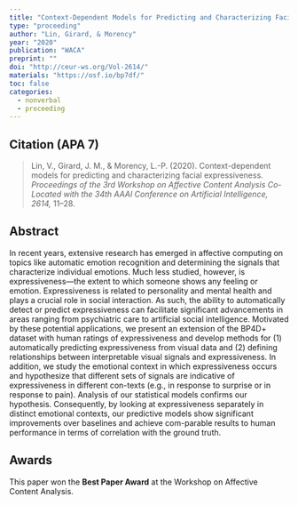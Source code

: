 ---
title: "Context-Dependent Models for Predicting and Characterizing Facial Expressiveness"
type: "proceeding"
author: "Lin, Girard, & Morency"
year: "2020"
publication: "WACA"
preprint: ""
doi: "http://ceur-ws.org/Vol-2614/"
materials: "https://osf.io/bp7df/"
toc: false
categories:
  - nonverbal
  - proceeding
---

## Citation (APA 7)

> Lin, V., Girard, J. M., & Morency, L.-P. (2020). Context-dependent models for predicting and characterizing facial expressiveness. *Proceedings of the 3rd Workshop on Affective Content Analysis Co-Located with the 34th AAAI Conference on Artificial Intelligence, 2614,* 11–28.

## Abstract

In recent years, extensive research has emerged in affective computing on topics like automatic emotion recognition and determining the signals that characterize individual emotions. Much less studied, however, is expressiveness—the extent to which someone shows any feeling or emotion. Expressiveness is related to personality and mental health and plays a crucial role in social interaction. As such, the ability to automatically detect or predict expressiveness can facilitate significant advancements in areas ranging from psychiatric care to artificial social intelligence. Motivated by these potential applications, we present an extension of the BP4D+ dataset with human ratings of expressiveness and develop methods for (1) automatically predicting expressiveness from visual data and (2) defining relationships between interpretable visual signals and expressiveness. In addition, we study the emotional context in which expressiveness occurs and hypothesize that different sets of signals are indicative of expressiveness in different con-texts (e.g., in response to surprise or in response to pain). Analysis of our statistical models confirms our hypothesis. Consequently, by looking at expressiveness separately in distinct emotional contexts, our predictive models show significant improvements over baselines and achieve com-parable results to human performance in terms of correlation with the ground truth.

## Awards

This paper won the **Best Paper Award** at the Workshop on Affective Content Analysis.
